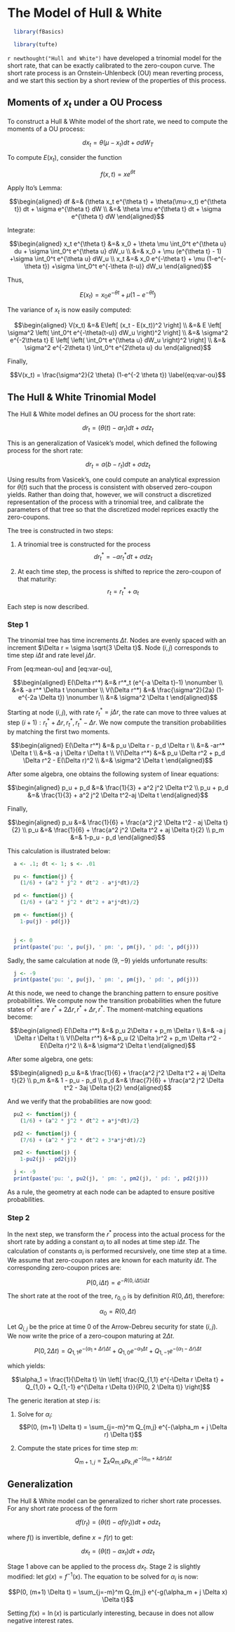 # The Model of Hull & White

```r
  library(fBasics)
```

```r
  library(tufte)
```


`r newthought("Hull and White")` have developed a trinomial model for the short rate, that
can be exactly calibrated to the zero-coupon curve. The short rate
process is an Ornstein-Uhlenbeck (OU) mean reverting process, and we
start this section by a short review of the properties of this process.

## Moments of $x_t$ under a OU Process

To construct a Hull & White model of the short rate, we need to compute
the moments of a OU process:

$$dx_t = \theta(\mu-x_t) dt + \sigma dW_T$$

To compute $E(x_t)$, consider the function

$$f(x, t) = x e^{\theta t}$$

Apply Ito’s Lemma:

$$\begin{aligned}
df &=& (\theta x_t e^{\theta t} + \theta(\mu-x_t) e^{\theta t}) dt + \sigma e^{\theta t} dW \\
  &=& \theta \mu e^{\theta t} dt + \sigma e^{\theta t} dW
\end{aligned}$$

Integrate:

$$\begin{aligned}
x_t e^{\theta t} &=& x_0 + \theta \mu \int_0^t e^{\theta u} du + \sigma \int_0^t e^{\theta u} dW_u \\
&=& x_0 + \mu (e^{\theta t} - 1) +\sigma \int_0^t e^{\theta u} dW_u \\
x_t &=& x_0 e^{-\theta t} + \mu (1-e^{-\theta t}) +\sigma \int_0^t e^{-\theta (t-u)} dW_u
\end{aligned}$$

Thus,

$$E(x_t) = x_0 e^{-\theta t} + \mu (1-e^{-\theta t})
\label{eq:mean-ou}$$

The variance of $x_t$ is now easily computed:

$$\begin{aligned}
V(x_t) &=& E\left[ (x_t - E(x_t))^2 \right] \\
&=& E \left[ \sigma^2 \left( \int_0^t e^{-\theta(t-u)} dW_u \right)^2 \right] \\
&=& \sigma^2 e^{-2\theta t} E \left[  \left( \int_0^t e^{\theta u} dW_u \right)^2 \right] \\
&=& \sigma^2 e^{-2\theta t} \int_0^t e^{2\theta u} du
\end{aligned}$$

Finally,

$$V(x_t) = \frac{\sigma^2}{2 \theta} (1-e^{-2 \theta t})
\label{eq:var-ou}$$

## The Hull & White Trinomial Model

The Hull & White model defines an OU process for the short rate:

$$d r_t = (\theta(t) - a r_t) dt + \sigma dz_t$$

This is an generalization of Vasicek’s model, which defined the
following process for the short rate:

$$d r_t = a(b - r_t) dt + \sigma dz_t$$

Using results from Vasicek’s, one could compute an analytical expression
for $\theta(t)$ such that the process is consistent with observed
zero-coupon yields. Rather than doing that, however, we will construct a
discretized representation of the process with a trinomial tree, and
calibrate the parameters of that tree so that the discretized model
reprices exactly the zero-coupons.

The tree is constructed in two steps:

1.  A trinomial tree is constructed for the process
    $$d r^*_t = -a r^*_t dt + \sigma dz_t$$

2.  At each time step, the process is shifted to reprice the zero-coupon
    of that maturity: $$r_t = r^*_t + \alpha_t$$

Each step is now described.

### Step 1

The trinomial tree has time increments $\Delta t$. Nodes are evenly
spaced with an increment $\Delta r = \sigma \sqrt{3 \Delta t}$. Node
$(i,j)$ corresponds to time step $i \Delta t$ and rate level
$j \Delta r$.

From \[eq:mean-ou\] and \[eq:var-ou\],

$$\begin{aligned}
  E(\Delta r^*) &=& r^*_t (e^{-a \Delta t}-1) \nonumber \\
  &=& -a r^* \Delta t \nonumber \\
  V(\Delta r^*) &=& \frac{\sigma^2}{2a} (1-e^{-2a \Delta t}) \nonumber \\
  &=& \sigma^2 \Delta t
\end{aligned}$$

Starting at node $(i,j)$, with rate $r^*_t = j \Delta r$, the rate can
move to three values at step
$(i+1): r^*_t + \Delta r, r^*_t, r^*_t - \Delta r$. We now compute the
transition probabilities by matching the first two moments.

$$\begin{aligned}
  E(\Delta r^*) &=& p_u \Delta r - p_d \Delta r \\
&=& -ar^* \Delta t \\
&=& -a j \Delta r \Delta t \\
V(\Delta r^*) &=& p_u \Delta r^2 + p_d \Delta r^2 - E(\Delta r)^2 \\
&=& \sigma^2 \Delta t
\end{aligned}$$

After some algebra, one obtains the following system of linear
equations:

$$\begin{aligned}
    p_u + p_d &=& \frac{1}{3} + a^2 j^2 \Delta t^2 \\
    p_u + p_d &=& \frac{1}{3} + a^2 j^2 \Delta t^2-aj \Delta t
  \end{aligned}$$

Finally,

$$\begin{aligned}
    p_u &=& \frac{1}{6} + \frac{a^2 j^2 \Delta t^2 - aj \Delta t}{2} \\
    p_u &=& \frac{1}{6} + \frac{a^2 j^2 \Delta t^2 + aj \Delta t}{2} \\
    p_m &=& 1-p_u - p_d
  \end{aligned}$$

This calculation is illustrated below:

```r
  a <- .1; dt <- 1; s <- .01

  pu <- function(j) {
    (1/6) + (a^2 * j^2 * dt^2 - a*j*dt)/2}

  pd <- function(j) {
    (1/6) + (a^2 * j^2 * dt^2 + a*j*dt)/2}

  pm <- function(j) {
    1-pu(j) - pd(j)}


  j <- 0
  print(paste('pu: ', pu(j), ' pm: ', pm(j), ' pd: ', pd(j)))
```

Sadly, the same calculation at node $(9,-9)$ yields unfortunate results:

```r
  j <- -9
  print(paste('pu: ', pu(j), ' pm: ', pm(j), ' pd: ', pd(j)))
```

At this node, we need to change the branching pattern to ensure positive
probabilities. We compute now the transition probabilities when the
future states of $r^*$ are $r^*+2\Delta r, r^*+ \Delta r, r^*$. The
moment-matching equations become:

$$\begin{aligned}
  E(\Delta r^*) &=& p_u 2\Delta r + p_m \Delta r \\
&=& -a j \Delta r \Delta t \\
V(\Delta r^*) &=& p_u (2 \Delta )r^2 + p_m \Delta r^2 - E(\Delta r)^2 \\
&=& \sigma^2 \Delta t
\end{aligned}$$

After some algebra, one gets:

$$\begin{aligned}
    p_u &=& \frac{1}{6} + \frac{a^2 j^2 \Delta t^2 + aj \Delta t}{2} \\
    p_m &=& 1 - p_u - p_d \\
    p_d &=& \frac{7}{6} + \frac{a^2 j^2 \Delta t^2 - 3aj \Delta t}{2}
  \end{aligned}$$

And we verify that the probabilities are now good:

```r
  pu2 <- function(j) {
    (1/6) + (a^2 * j^2 * dt^2 + a*j*dt)/2}

  pd2 <- function(j) {
    (7/6) + (a^2 * j^2 * dt^2 + 3*a*j*dt)/2}

  pm2 <- function(j) {
    1-pu2(j) - pd2(j)}

  j <- -9
  print(paste('pu: ', pu2(j), ' pm: ', pm2(j), ' pd: ', pd2(j)))
```

As a rule, the geometry at each node can be adapted to ensure positive
probabilities.

### Step 2

In the next step, we transform the $r^*$ process into the actual process
for the short rate by adding a constant $\alpha_i$ to all nodes at time
step $i\Delta t$. The calculation of constants $\alpha_i$ is performed
recursively, one time step at a time. We assume that zero-coupon rates
are known for each maturity $i \Delta t$. The corresponding zero-coupon
prices are:

$$P(0, i \Delta t) = e^{-R(0, i \Delta t) i \Delta t}$$

The short rate at the root of the tree, $r_{0,0}$ is by definition
$R(0, \Delta t)$, therefore:

$$\alpha_0 = R(0, \Delta t)$$

Let $Q_{i,j}$ be the price at time 0 of the Arrow-Debreu security for
state $(i,j)$. We now write the price of a zero-coupon maturing at
$2 \Delta t$.

$$P(0,2 \Delta t) = Q_{1,1} e^{-(\alpha_1 +\Delta r) \Delta t} +
Q_{1,0} e^{-\alpha_1 \Delta t} +
Q_{1,-1} e^{-(\alpha_1 -\Delta r) \Delta t}$$

which yields:

$$\alpha_1 = \frac{1}{\Delta t} \ln \left[ \frac{Q_{1,1} e^{-\Delta r \Delta t} +
Q_{1,0} +
Q_{1,-1} e^{\Delta r \Delta t}}{P(0, 2 \Delta t)} \right]$$

The generic iteration at step $i$ is:

1.  Solve for $\alpha_i$:
    $$P(0, (m+1) \Delta t) = \sum_{j=-m}^m Q_{m,j} e^{-(\alpha_m + j \Delta r) \Delta t}$$

2.  Compute the state prices for time step $m$:
    $$Q_{m+1, j} = \sum_k Q_{m,k} p_{k,j} e^{-(\alpha_m + k \Delta r) \Delta t}$$


## Generalization

The Hull & White model can be generalized to richer short rate
processes. For any short rate process of the form

$$df(r_t) = (\theta(t) - a f(r_t)) dt + \sigma dz_t$$

where $f()$ is invertible, define $x = f(r)$ to get:

$$dx_t = (\theta(t) - a x_t) dt + \sigma dz_t$$

Stage 1 above can be applied to the process $dx_t$. Stage 2 is slightly
modified: let $g(x) = f^{-1}(x)$. The equation to be solved for
$\alpha_i$ is now:

$$P(0, (m+1) \Delta t) = \sum_{j=-m}^m Q_{m,j} e^{-g(\alpha_m + j \Delta x) \Delta t}$$

Setting $f(x) = \ln(x)$ is particularly interesting, because in does not
allow negative interest rates.
